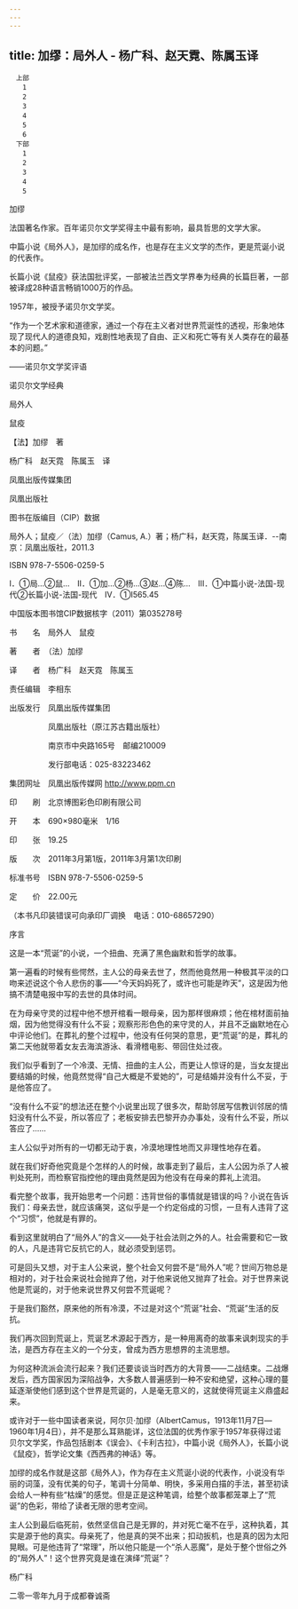 ```yaml
---
---
---
```

title: 加缪：局外人 - 杨广科、赵天霓、陈属玉译
---


```
　上部
　　1
　　2
　　3
　　4
　　5
　　6
　下部
　　1
　　2
　　3
　　4
　　5
```



加缪

法国著名作家。百年诺贝尔文学奖得主中最有影响，最具哲思的文学大家。

中篇小说《局外人》，是加缪的成名作，也是存在主义文学的杰作，更是荒诞小说的代表作。

长篇小说《鼠疫》获法国批评奖，一部被法兰西文学界奉为经典的长篇巨著，一部被译成28种语言畅销1000万的作品。





1957年，被授予诺贝尔文学奖。

“作为一个艺术家和道德家，通过一个存在主义者对世界荒诞性的透视，形象地体现了现代人的道德良知，戏剧性地表现了自由、正义和死亡等有关人类存在的最基本的问题。”

——诺贝尔文学奖评语





诺贝尔文学经典

局外人

鼠疫





【法】加缪　著

杨广科　赵天霓　陈属玉　译





凤凰出版传媒集团

凤凰出版社





图书在版编目（CIP）数据





局外人；鼠疫／（法）加缪（Camus, A.）著；杨广科，赵天霓，陈属玉译．--南京：凤凰出版社，2011.3

ISBN 978-7-5506-0259-5





Ⅰ．①局…②鼠…　Ⅱ．①加…②杨…③赵…④陈…　Ⅲ．①中篇小说-法国-现代②长篇小说-法国-现代　Ⅳ．①I565.45





中国版本图书馆CIP数据核字（2011）第035278号





书　　名　局外人　鼠疫

著　　者　（法）加缪

译　　者　杨广科　赵天霓　陈属玉

责任编辑　李相东

出版发行　凤凰出版传媒集团

　　　　　凤凰出版社（原江苏古籍出版社）

　　　　　南京市中央路165号　邮编210009

　　　　　发行部电话：025-83223462

集团网址　凤凰出版传媒网 http://www.ppm.cn

印　　刷　北京博图彩色印刷有限公司

开　　本　690×980毫米　1/16

印　　张　19.25

版　　次　2011年3月第1版，2011年3月第1次印刷

标准书号　ISBN 978-7-5506-0259-5

定　　价　22.00元

（本书凡印装错误可向承印厂调换　电话：010-68657290）








序言

这是一本“荒诞”的小说，一个扭曲、充满了黑色幽默和哲学的故事。

第一遍看的时候有些愕然，主人公的母亲去世了，然而他竟然用一种极其平淡的口吻来述说这个令人悲伤的事——“今天妈妈死了，或许也可能是昨天”，这是因为他搞不清楚电报中写的去世的具体时间。

在为母亲守灵的过程中他不想开棺看一眼母亲，因为那样很麻烦；他在棺材面前抽烟，因为他觉得没有什么不妥；观察形形色色的来守灵的人，并且不乏幽默地在心中评论他们。在葬礼的整个过程中，他没有任何哭的意思，更“荒诞”的是，葬礼的第二天他就带着女友去海滨游泳、看滑稽电影、带回住处过夜。

我们似乎看到了一个冷漠、无情、扭曲的主人公，而更让人惊讶的是，当女友提出要结婚的时候，他竟然觉得“自己大概是不爱她的”，可是结婚并没有什么不妥，于是他答应了。

“没有什么不妥”的想法还在整个小说里出现了很多次，帮助邻居写信教训邻居的情妇没有什么不妥，所以答应了；老板安排去巴黎开办办事处，没有什么不妥，所以答应了……

主人公似乎对所有的一切都无动于衷，冷漠地理性地而又非理性地存在着。

就在我们好奇他究竟是个怎样的人的时候，故事走到了最后，主人公因为杀了人被判处死刑，而检察官指控他的理由竟然是因为他没有在母亲的葬礼上流泪。

看完整个故事，我开始思考一个问题：违背世俗的事情就是错误的吗？小说在告诉我们：母亲去世，就应该痛哭，这似乎是一个约定俗成的习惯，一旦有人违背了这个“习惯”，他就是有罪的。

看到这里就明白了“局外人”的含义——处于社会法则之外的人。社会需要和它一致的人，凡是违背它反抗它的人，就必须受到惩罚。

可是回头又想，对于主人公来说，整个社会又何尝不是“局外人”呢？世间万物总是相对的，对于社会来说社会抛弃了他，对于他来说他又抛弃了社会。对于世界来说他是荒诞的，对于他来说世界又何尝不荒诞呢？

于是我们豁然，原来他的所有冷漠，不过是对这个“荒诞”社会、“荒诞”生活的反抗。

我们再次回到荒诞上，荒诞艺术源起于西方，是一种用离奇的故事来讽刺现实的手法，是西方存在主义的一个分支，曾成为西方思想界的主流思想。

为何这种流派会流行起来？我们还要谈谈当时西方的大背景——二战结束。二战爆发后，西方国家因为深陷战争，大多数人普遍感到一种不安和绝望，这种心理的蔓延逐渐使他们感到这个世界是荒诞的，人是毫无意义的，这就使得荒诞主义鼎盛起来。

或许对于一些中国读者来说，阿尔贝·加缪（AlbertCamus，1913年11月7日—1960年1月4日），并不是那么耳熟能详，这位法国的优秀作家于1957年获得过诺贝尔文学奖，作品包括剧本《误会》、《卡利古拉》，中篇小说《局外人》，长篇小说《鼠疫》，哲学论文集《西西弗的神话》等。

加缪的成名作就是这部《局外人》，作为存在主义荒诞小说的代表作，小说没有华丽的词藻，没有优美的句子，笔调十分简单、明快，多采用白描的手法，甚至初读会给人一种有些“枯燥”的感觉。但是正是这种笔调，给整个故事都笼罩上了“荒诞”的色彩，带给了读者无限的思考空间。

主人公到最后临死前，依然坚信自己是无罪的，并对死亡毫不在乎，这种执着，其实是源于他的真实。母亲死了，他是真的哭不出来；扣动扳机，也是真的因为太阳晃眼。可是他违背了“常理”，所以他只能是一个“杀人恶魔”，是处于整个世俗之外的“局外人”！这个世界究竟是谁在演绎“荒诞”？





杨广科

二零一零年九月于成都眷诚斋